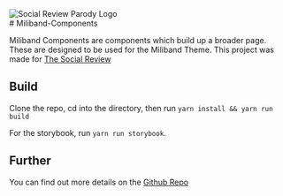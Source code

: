 

<Meta title="Introduction" />

<div style={{ padding: '0 0 10px 0'}}>
<img alt="Social Review Parody Logo" src={Cover} />
</div>

<div style={{width: '700px'}}>
# Miliband-Components

Miliband Components are components which build up a broader page. These are designed to be used for the Miliband Theme. This project was made for [The Social Review](https://www.thesocialreview.co.uk/)

## Build
Clone the <Link href="https://github.com/JacobWeinbren/miliband-components">repo</Link>, cd into the directory, then run `yarn install && yarn run build`

For the storybook, run `yarn run storybook`.

## Further

You can find out more details on the [Github Repo](https://github.com/JacobWeinbren/miliband-components)
</div>
